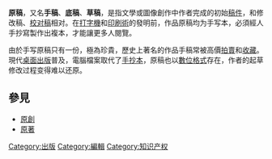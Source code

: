 {{Selfref|關於維基百科對編輯草稿的指引，請見「'''[[Wikipedia:草稿名字空间|Wikipedia:草稿名字空间]]'''」。}}
{{Unreferenced|time=2022-03-12T06:19:05+00:00}}
'''原稿'''，又名'''手稿'''、'''底稿'''、'''草稿'''，是指文學或圖像創作中作者完成的初始[[稿件|稿件]]，和修改稿、[[校对稿|校对稿]]相对。在[[打字機|打字機]]和[[印刷術|印刷術]]的發明前，作品原稿均为手写本，必須經人手抄寫製作出複本，才能讓更多人閱覽。

由於手写原稿只有一份，極為珍貴，歷史上著名的作品手稿常被高價[[拍賣|拍賣]]和[[收藏|收藏]]。現代[[桌面出版|桌面出版]]普及，電腦檔案取代了[[手抄本|手抄本]]，原稿也以[[數位格式|數位格式]]存在，作者的起草修改过程变得难以还原。

==參見==
* [[原創|原創]]
* [[原著|原著]]

{{小作品}}

[[Category:出版|Category:出版]]
[[Category:編輯|Category:編輯]]
[[Category:知识产权|Category:知识产权]]
